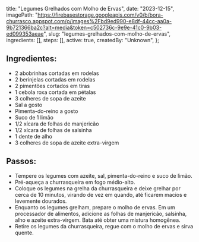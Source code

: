   title: "Legumes Grelhados com Molho de Ervas",
  date: "2023-12-15",
  imagePath: "https://firebasestorage.googleapis.com/v0/b/bora-churrasco.appspot.com/o/images%2Fbd9ed990-e8df-44cc-aa0a-9b721366ba2c?alt=media&token=c502736c-9e9e-41c0-9b03-ed099353aeae",
  slug: "legumes-grelhados-com-molho-de-ervas",
  ingredients: [],
  steps: [],
  active: true,
  createdBy: "Unknown",
};

## Ingredientes:

* 2 abobrinhas cortadas em rodelas
* 2 berinjelas cortadas em rodelas
* 2 pimentões cortados em tiras
* 1 cebola roxa cortada em pétalas
* 3 colheres de sopa de azeite
* Sal a gosto
* Pimenta-do-reino a gosto
* Suco de 1 limão
* 1/2 xícara de folhas de manjericão
* 1/2 xícara de folhas de salsinha
* 1 dente de alho
* 3 colheres de sopa de azeite extra-virgem

## Passos:

* Tempere os legumes com azeite, sal, pimenta-do-reino e suco de limão.
* Pré-aqueça a churrasqueira em fogo médio-alto.
* Coloque os legumes na grelha da churrasqueira e deixe grelhar por cerca de 10 minutos, virando de vez em quando, até ficarem macios e levemente dourados.
* Enquanto os legumes grelham, prepare o molho de ervas. Em um processador de alimentos, adicione as folhas de manjericão, salsinha, alho e azeite extra-virgem. Bata até obter uma mistura homogênea.
* Retire os legumes da churrasqueira, regue com o molho de ervas e sirva quente.
